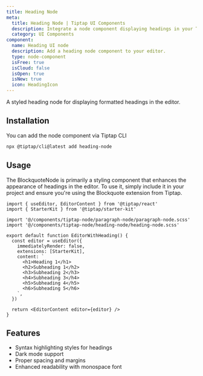 ```yaml
---
title: Heading Node
meta:
  title: Heading Node | Tiptap UI Components
  description: Integrate a node component displaying headings in your Tiptap Editor. More in our docs!
  category: UI Components
component:
  name: Heading UI node
  description: Add a heading node component to your editor.
  type: node-component
  isFree: true
  isCloud: false
  isOpen: true
  isNew: true
  icon: HeadingIcon
---
```



A styled heading node for displaying formatted headings in the editor.

<CodeDemo isScrollable src="https://template.tiptap.dev/preview/tiptap-node/heading-node" />

## Installation

You can add the node component via Tiptap CLI

```bash
npx @tiptap/cli@latest add heading-node
```

## Usage

The BlockquoteNode is primarily a styling component that enhances the appearance of headings in the editor. To use it, simply include it in your project and ensure you're using the Blockquote extension from Tiptap.

```tsx
import { useEditor, EditorContent } from '@tiptap/react'
import { StarterKit } from '@tiptap/starter-kit'

import '@/components/tiptap-node/paragraph-node/paragraph-node.scss'
import '@/components/tiptap-node/heading-node/heading-node.scss'

export default function EditorWithHeading() {
  const editor = useEditor({
    immediatelyRender: false,
    extensions: [StarterKit],
    content: `
      <h1>Heading 1</h1>
      <h2>Subheading 1</h2>
      <h3>Subheading 2</h3>
      <h4>Subheading 3</h4>
      <h5>Subheading 4</h5>
      <h6>Subheading 5</h6>
    `,
  })

  return <EditorContent editor={editor} />
}
```

## Features

- Syntax highlighting styles for headings
- Dark mode support
- Proper spacing and margins
- Enhanced readability with monospace font
